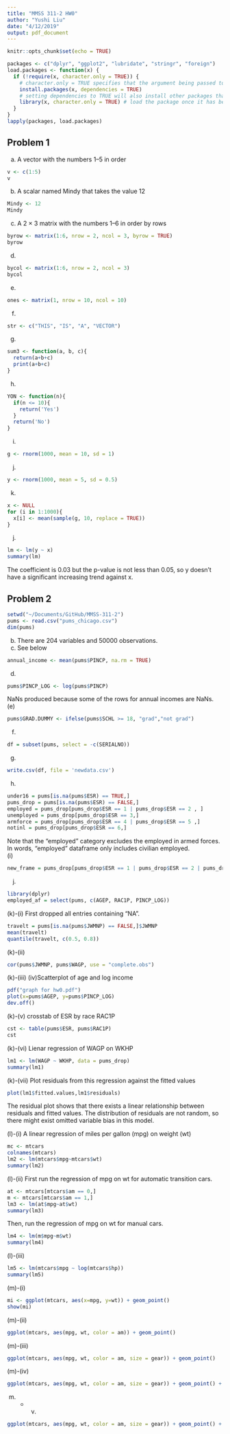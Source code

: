 ```yaml
---
title: "MMSS 311-2 HW0"
author: "Yushi Liu"
date: "4/12/2019"
output: pdf_document
---
```


```r
knitr::opts_chunk$set(echo = TRUE)
```
```r
packages <- c("dplyr", "ggplot2", "lubridate", "stringr", "foreign")
load.packages <- function(x) {
  if (!require(x, character.only = TRUE)) {
    # character.only = TRUE specifies that the argument being passed to the function is in character type
    install.packages(x, dependencies = TRUE)
    # setting dependencies to TRUE will also install other packages that are necessary
    library(x, character.only = TRUE) # load the package once it has been installed
  }
}
lapply(packages, load.packages)
```

## Problem 1
(a) A vector with the numbers 1–5 in order

```r
v <- c(1:5)
v
```
(b) A scalar named Mindy that takes the value 12
```r
Mindy <- 12
Mindy
```
(c) A 2 × 3 matrix with the numbers 1–6 in order by rows
```r
byrow <- matrix(1:6, nrow = 2, ncol = 3, byrow = TRUE)
byrow
```
(d)
```r
bycol <- matrix(1:6, nrow = 2, ncol = 3)
bycol
```
(e)
```r
ones <- matrix(1, nrow = 10, ncol = 10)
```
(f)
```r
str <- c("THIS", "IS", "A", "VECTOR")

```
(g)
```r
sum3 <- function(a, b, c){
  return(a+b+c)
  print(a+b+c)
}
```
(h)
```r
YON <- function(n){
  if(n <= 10){
    return('Yes')
  }
  return('No')
}
```
(i)
```r
g <- rnorm(1000, mean = 10, sd = 1)

```
(j)
```r
y <- rnorm(1000, mean = 5, sd = 0.5)

```
(k) 
```r
x <- NULL
for (i in 1:1000){
  x[i] <- mean(sample(g, 10, replace = TRUE))
}
```
(j)
```r
lm <- lm(y ~ x)
summary(lm)
```
The coefficient is 0.03 but the p-value is not less than 0.05, so y doesn't have a significant increasing trend against x. 

## Problem 2
```r
setwd("~/Documents/GitHub/MMSS-311-2")
pums <- read.csv("pums_chicago.csv")
dim(pums)
```
(b) There are 204 variables and 50000 observations.
(c) See below
```r
annual_income <- mean(pums$PINCP, na.rm = TRUE)
```
(d)
```r
pums$PINCP_LOG <- log(pums$PINCP)
```
NaNs produced because some of the rows for annual incomes are NaNs. 
(e)
```r
pums$GRAD.DUMMY <- ifelse(pums$SCHL >= 18, "grad","not grad")
```
(f)
```r
df = subset(pums, select = -c(SERIALNO))
```
(g)
```r
write.csv(df, file = 'newdata.csv')
```
(h)
```r
under16 = pums[is.na(pums$ESR) == TRUE,]
pums_drop = pums[is.na(pums$ESR) == FALSE,]
employed = pums_drop[pums_drop$ESR == 1 | pums_drop$ESR == 2 , ]
unemployed = pums_drop[pums_drop$ESR == 3,]
armforce = pums_drop[pums_drop$ESR == 4 | pums_drop$ESR == 5 ,]
notinl = pums_drop[pums_drop$ESR == 6,]

```
Note that the "employed" category excludes the employed in armed forces. In words, "employed" dataframe only includes civilian employed. 
<br>
(i)
```r
new_frame = pums_drop[pums_drop$ESR == 1 | pums_drop$ESR == 2 | pums_drop$ESR == 4 | pums_drop$ESR == 5, ]
```
(j)
```r
library(dplyr)
employed_af = select(pums, c(AGEP, RAC1P, PINCP_LOG))
```
(k)-(i) First dropped all entries containing "NA".
```r
travelt = pums[is.na(pums$JWMNP) == FALSE,]$JWMNP
mean(travelt)
quantile(travelt, c(0.5, 0.8))


```
(k)-(ii)
```r
cor(pums$JWMNP, pums$WAGP, use = "complete.obs")
```
(k)-(iii) (iv)Scatterplot of age and log income
```r
pdf("graph for hw0.pdf")
plot(x=pums$AGEP, y=pums$PINCP_LOG)
dev.off()
```
(k)-(v) crosstab of ESR by race RAC1P
```r
cst <- table(pums$ESR, pums$RAC1P)
cst
```

(k)-(vi) Lienar regression of WAGP on WKHP
```r
lm1 <- lm(WAGP ~ WKHP, data = pums_drop)
summary(lm1)
```

(k)-(vii) Plot residuals from this regression against the fitted values
```r
plot(lm1$fitted.values,lm1$residuals)
```
The residual plot shows that there exists a linear relationship between residuals and fitted values. The distribution of residuals are not random, so there might exist omitted variable bias in this model. 

(l)-(i) A linear regression of miles per gallon (mpg) on weight (wt)
```r
mc <- mtcars
colnames(mtcars)
lm2 <- lm(mtcars$mpg~mtcars$wt)
summary(lm2)
```
(l)-(ii) First run the regression of mpg on wt for automatic transition cars. 
```r
at <- mtcars[mtcars$am == 0,]
m <- mtcars[mtcars$am == 1,]
lm3 <- lm(at$mpg~at$wt)
summary(lm3)
```
Then, run the regression of mpg on wt for manual cars.
```r
lm4 <- lm(m$mpg~m$wt)
summary(lm4)
```

(l)-(iii)
```r
lm5 <- lm(mtcars$mpg ~ log(mtcars$hp))
summary(lm5)
```
(m)-(i)
```r
mi <- ggplot(mtcars, aes(x=mpg, y=wt)) + geom_point()
show(mi)
```

(m)-(ii)
```r
ggplot(mtcars, aes(mpg, wt, color = am)) + geom_point()
```

(m)-(iii)
```r
ggplot(mtcars, aes(mpg, wt, color = am, size = gear)) + geom_point()
```

(m)-(iv)
```r
ggplot(mtcars, aes(mpg, wt, color = am, size = gear)) + geom_point() + labs(x = "Miles per gallon", y = "Weight")
```
(m) - (v)
```r
ggplot(mtcars, aes(mpg, wt, color = am, size = gear)) + geom_point() + labs(x = "Miles per gallon", y = "Weight") + theme(panel.background = element_rect(fill = "lightyellow"))
```

